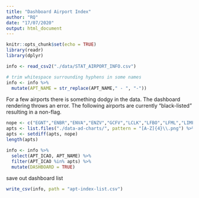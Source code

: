 ```yaml
---
title: "Dashboard Airport Index"
author: "RQ"
date: "17/07/2020"
output: html_document
---
```


```r
knitr::opts_chunk$set(echo = TRUE)
library(readr)
library(dplyr)
```

```r
info <- read_csv2("./data/STAT_AIRPORT_INFO.csv")

# trim whitespace surrounding hyphens in some names
info <- info %>% 
  mutate(APT_NAME = str_replace(APT_NAME," - ", "-"))
```

For a few airports there is something dodgy in the data.
The dashboard rendering throws an error. 
The following airports are currently "black-listed" resulting in a non-flag.

```r
nope <- c("EGNT","ENBR","ENVA","ENZV","GCFV","LCLK","LFBO","LFML","LIMF","WSSS") 
apts <- list.files("./data-ad-charts/", pattern = "[A-Z]{4}\\.png") %>% strtrim(4)
apts <- setdiff(apts, nope)
length(apts)
```
```r
info <- info %>% 
  select(APT_ICAO, APT_NAME) %>%
  filter(APT_ICAO %in% apts) %>%
  mutate(DASHBOARD = TRUE)
```

save out dashboard list
```r
write_csv(info, path = "apt-index-list.csv")
```

